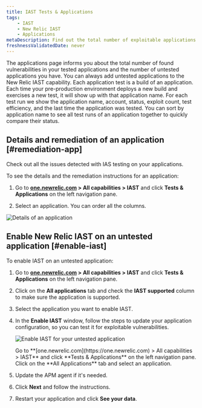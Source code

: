 ```yaml
---
title: IAST Tests & Applications
tags:
    - IAST
    - New Relic IAST
    - Applications
metaDescription: Find out the total number of exploitable applications and safe applications you have.
freshnessValidatedDate: never
---
```





The applications page informs you about the total number of found vulnerabilities in your tested applications and the number of untested applications you have. You can always add untested applications to the New Relic IAST capability. Each application test is a build of an application. Each time your pre-production environment deploys a new build and exercises a new test, it will show up with that application name. For each test run we show the application name, account, status, exploit count, test efficiency, and the last time the application was tested. You can sort by application name to see all test runs of an application together to quickly compare their status.

## Details and remediation of an application [#remediation-app]

Check out all the issues detected with IAS testing on your applications.

To see the details and the remediation instructions for an application:

1. Go to **[one.newrelic.com](https://one.newrelic.com) > All capabilities > IAST** and click **Tests & Applications** on the left navigation pane.

2. Select an application. You can order all the columns.

<img
    title="Details of an application"
    alt="Details of an application"
    src={iastCoverageSummary}
/>

## Enable New Relic IAST on an untested application [#enable-iast]

To enable IAST on an untested application:

1. Go to **[one.newrelic.com](https://one.newrelic.com) > All capabilities > IAST** and click **Tests & Applications** on the left navigation pane.

2. Click on the **All applications** tab and check the **IAST supported** column to make sure the application is supported.

3. Select the application you want to enable IAST.

4. In the **Enable IAST** window, follow the steps to update your application configuration, so you can test it for exploitable vulnerabilities.

    <img
        title="Enable IAST for your untested application"
        alt="Enable IAST for your untested application"
        src={iastEnableIast}
    />

    <figcaption>
        Go to **[one.newrelic.com](https://one.newrelic.com) > All capabilities > IAST** and click **Tests & Applications** on the left navigation pane. Click on the **All Applications** tab and select an application.
    </figcaption>


5. Update the APM agent if it's needed.

6. Click **Next** and follow the instructions.

7. Restart your application and click **See your data**.
